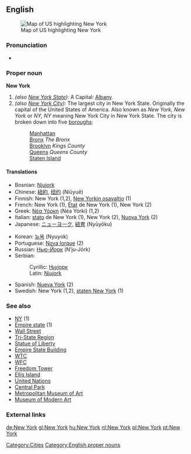 {{wikipedia}}
==English==
[[Image:map of USA highlighting New York.png|thumb|right|Map of US highlighting New York]]
===Pronunciation===
*{{audio|en-us-New York.ogg|Audio (US)}}

===Proper noun===
'''New York'''
# ''(also [[New York State]]):'' A {{USstate}} Capital: [[Albany]].
# ''(also [[New York City]]):'' The largest city in New York State. Originally the capital of the United States of America. Also known as ''New York, New York'' or ''NY, NY'' meaning New York City in New York State. The city is broken down into five [[borough]]s:
#:[[Manhattan]]
#:[[Bronx]] ''The Bronx''
#:[[Brooklyn]] ''Kings County''
#:[[Queens]] ''Queens County''
#:[[Staten Island]]
[[Category:Cities]]

====Translations====
{{top}}
*Bosnian: [[Njujork]] {{m}}
*Chinese: [[紐約]], [[纽约]] (Niǔyuē)
*Finnish: New York (1,2), [[New Yorkin osavaltio]] (1)
*French: New York (1), [[état|État]] de New York {{m}} (1), New York (2)
*Greek: [[Νέα Υόρκη]] (Néa Yórki) {{f}} (1,2)
*Italian: [[stato]] de New York {{m}} (1), New York {{f}} (2), [[Nuova York]] {{f}} (2)
*Japanese: [[ニューヨーク]], [[紐育]] (Nyūyōku)
{{mid}}
*Korean: [[뉴욕]] (Nyuyok)
*Portuguese: [[Nova Iorque]] {{f}} (2)
*Russian: [[Нью-Йорк]] (N’ju-Jórk) {{m}}
*Serbian:
*:Cyrillic: [[Њујорк]] {{m}}
*:Latin: [[Njujork]] {{m}}
*Spanish: [[Nueva York]] {{f}} (2)
*Swedish: New York (1,2), [[staten New York]] (1)
{{bottom}}

===See also===
*[[NY]] (1)
*[[Empire state]] (1)
*[[Wall Street]]
*[[Tri-State Region]]
*[[Statue of Liberty]]
*[[Empire State Building]]
*[[WTC]]
*[[WFC]]
*[[Freedom Tower]]
*[[Ellis Island]]
*[[United Nations]]
*[[Central Park]]
*[[Metropolitan Museum of Art]]
*[[Museum of Modern Art]]

===External links===
{{pedialite}}

[[Category:English proper nouns]]

[[de:New York]]
[[gl:New York]]
[[hu:New York]]
[[nl:New York]]
[[pl:New York]]
[[pt:New York]]